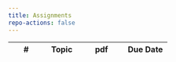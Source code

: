 ```yaml
---
title: Assignments
repo-actions: false
---
```


| # | Topic | pdf | Due Date |
|-----------------|-----------------|---------------------|---------------------|

<!--
| 1    | [Deep dive in carbon emissions](assignments/hw1.qmd) | [hw1](assignments/hw1.pdf) | 9/18 |
| 2    | [Updating a Rosenfeld plant](assignments/hw2.qmd) | [hw2](assignments/hw2.pdf) | 10/4 |
| 3    | [Energy project economics](assignments/hw3.qmd) | [hw3](assignments/hw3.pdf)  |  10/31      |
| 4    | [Energy and climate justice](assignments/hw4.qmd) | [hw4](assignments/hw4.pdf)  |  11/20      |
-->